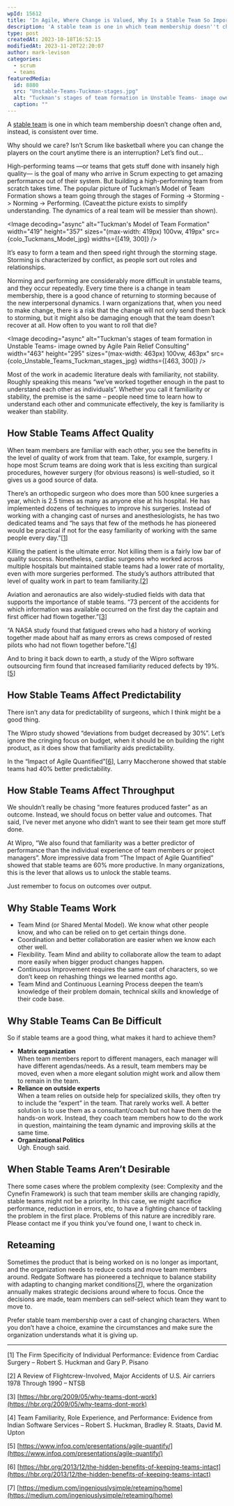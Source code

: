 ```yaml
---
wpId: 15612
title: 'In Agile, Where Change is Valued, Why Is a Stable Team So Important?'
description: 'A stable team is one in which team membership doesn''t change often and, instead, is consistent over time. Why should we care? Isn''t Scrum like basketball where you can change the players on the court anytime there is an interruption? Let''s find out... High-performing teams —or teams that gets stuff done with insanely high quality— ...'
type: post
createdAt: 2023-10-18T16:52:15
modifiedAt: 2023-11-20T22:20:07
author: mark-levison
categories:
  - scrum
  - teams
featuredMedia:
  id: 8880
  src: "Unstable-Teams-Tuckman-stages.jpg"
  alt: "Tuckman's stages of team formation in Unstable Teams- image owned by Agile Pain Relief Consulting"
  caption: ""
---
```





A [stable team](/glossary/stable-teams) is one in which team membership doesn’t change often and, instead, is consistent over time.

Why should we care? Isn’t Scrum like basketball where you can change the players on the court anytime there is an interruption? Let’s find out…

High-performing teams —or teams that gets stuff done with insanely high quality— is the goal of many who arrive in Scrum expecting to get amazing performance out of their system. But building a high-performing team from scratch takes time. The popular picture of Tuckman’s Model of Team Formation shows a team going through the stages of Forming -> Storming -> Norming -> Performing. (Caveat:the picture exists to simplify understanding. The dynamics of a real team will be messier than shown).

<Image decoding="async" alt="Tuckman's Model of Team Formation" width="419" height="357" sizes="(max-width: 419px) 100vw, 419px" src={colo_Tuckmans_Model_jpg} widths={[419, 300]} />

It’s easy to form a team and then speed right through the storming stage. Storming is characterized by conflict, as people sort out roles and relationships.

Norming and performing are considerably more difficult in unstable teams, and they occur repeatedly. Every time there is a change in team membership, there is a good chance of returning to storming because of the new interpersonal dynamics. I warn organizations that, when you need to make change, there is a risk that the change will not only send them back to storming, but it might also be damaging enough that the team doesn’t recover at all. How often to you want to roll that die?

<Image decoding="async" alt="Tuckman's stages of team formation in Unstable Teams- image owned by Agile Pain Relief Consulting" width="463" height="295" sizes="(max-width: 463px) 100vw, 463px" src={colo_Unstable_Teams_Tuckman_stages_jpg} widths={[463, 300]} />

Most of the work in academic literature deals with familiarity, not stability. Roughly speaking this means “we’ve worked together enough in the past to understand each other as individuals”. Whether you call it familiarity or stability, the premise is the same – people need time to learn how to understand each other and communicate effectively, the key is familiarity is weaker than stability.

## How Stable Teams Affect Quality

When team members are familiar with each other, you see the benefits in the level of quality of work from that team. Take, for example, surgery. I hope most Scrum teams are doing work that is less exciting than surgical procedures, however surgery (for obvious reasons) is well-studied, so it gives us a good source of data.

There’s an orthopedic surgeon who does more than 500 knee surgeries a year, which is 2.5 times as many as anyone else at his hospital. He has implemented dozens of techniques to improve his surgeries. Instead of working with a changing cast of nurses and anesthesiologists, he has two dedicated teams and “he says that few of the methods he has pioneered would be practical if not for the easy familiarity of working with the same people every day.”\[[1](#footnotes)\]

Killing the patient is the ultimate error. Not killing them is a fairly low bar of quality success. Nonetheless, cardiac surgeons who worked across multiple hospitals but maintained stable teams had a lower rate of mortality, even with more surgeries performed. The study’s authors attributed that level of quality work in part to team familiarity.\[[2](#footnotes)\]

Aviation and aeronautics are also widely-studied fields with data that supports the importance of stable teams. “73 percent of the accidents for which information was available occurred on the first day the captain and first officer had flown together.”\[[3](#footnotes)\]

“A NASA study found that fatigued crews who had a history of working together made about half as many errors as crews composed of rested pilots who had not flown together before.”\[[4](#footnotes)\]

And to bring it back down to earth, a study of the Wipro software outsourcing firm found that increased familiarity reduced defects by 19%.\[[5](#footnotes)\]

## How Stable Teams Affect Predictability

There isn’t any data for predictability of surgeons, which I think might be a good thing.

The Wipro study showed “deviations from budget decreased by 30%”. Let’s ignore the cringing focus on budget, when it should be on building the right product, as it does show that familiarity aids predictability.

In the “Impact of Agile Quantified”\[[6](#footnotes)\], Larry Maccherone showed that stable teams had 40% better predictability.

## How Stable Teams Affect Throughput

We shouldn’t really be chasing “more features produced faster” as an outcome. Instead, we should focus on better value and outcomes. That said, I’ve never met anyone who didn’t want to see their team get more stuff done.

At Wipro, “We also found that familiarity was a better predictor of performance than the individual experience of team members or project managers”. More impressive data from “The Impact of Agile Quantified” showed that stable teams are 60% more productive. In many organizations, this is the lever that allows us to unlock the stable teams.

Just remember to focus on outcomes over output.

## Why Stable Teams Work

*   Team Mind (or Shared Mental Model). We know what other people know, and who can be relied on to get certain things done.
*   Coordination and better collaboration are easier when we know each other well.
*   Flexibility. Team Mind and ability to collaborate allow the team to adapt more easily when bigger product changes happen.
*   Continuous Improvement requires the same cast of characters, so we don’t keep on rehashing things we learned months ago.
*   Team Mind and Continuous Learning Process deepen the team’s knowledge of their problem domain, technical skills and knowledge of their code base.

## Why Stable Teams Can Be Difficult

So if stable teams are a good thing, what makes it hard to achieve them?

*   **Matrix organization**  
    When team members report to different managers, each manager will have different agendas/needs. As a result, team members may be moved, even when a more elegant solution might work and allow them to remain in the team.
*   **Reliance on outside experts**  
    When a team relies on outside help for specialized skills, they often try to include the “expert” in the team. That rarely works well. A better solution is to use them as a consultant/coach but not have them do the hands-on work. Instead, they coach team members how to do the work in question, maintaining the team dynamic and improving skills at the same time.
*   **Organizational Politics**  
    Ugh. Enough said.

## When Stable Teams Aren’t Desirable

There some cases where the problem complexity (see: Complexity and the Cynefin Framework) is such that team member skills are changing rapidly, stable teams might not be a priority. In this case, we might sacrifice performance, reduction in errors, etc, to have a fighting chance of tackling the problem in the first place. Problems of this nature are incredibly rare. Please contact me if you think you’ve found one, I want to check in.

## Reteaming

Sometimes the product that is being worked on is no longer as important, and the organization needs to reduce costs and move team members around. Redgate Software has pioneered a technique to balance stability with adapting to changing market conditions\[[7](#footnotes)\], where the organization annually makes strategic decisions around where to focus. Once the decisions are made, team members can self-select which team they want to move to.

Prefer stable team membership over a cast of changing characters. When you don’t have a choice, examine the circumstances and make sure the organization understands what it is giving up.

* * *

\[1\] The Firm Specificity of Individual Performance: Evidence from Cardiac Surgery – Robert S. Huckman and Gary P. Pisano

\[2\] A Review of Flightcrew-Involved, Major Accidents of U.S. Air carriers 1978 Through 1990 – NTSB

\[3\] [https://hbr.org/2009/05/why-teams-dont-work](https://hbr.org/2009/05/why-teams-dont-work)

\[4\] Team Familiarity, Role Experience, and Performance: Evidence from Indian Software Services – Robert S. Huckman, Bradley R. Staats, David M. Upton

\[5\] [https://www.infoq.com/presentations/agile-quantify/](https://www.infoq.com/presentations/agile-quantify/)

\[6\] [https://hbr.org/2013/12/the-hidden-benefits-of-keeping-teams-intact](https://hbr.org/2013/12/the-hidden-benefits-of-keeping-teams-intact)

\[7\] [https://medium.com/ingeniouslysimple/reteaming/home](https://medium.com/ingeniouslysimple/reteaming/home)